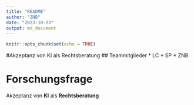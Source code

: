 ```yaml
---
title: "README"
author: "ZNB"
date: "2023-10-23"
output: md_document
---
```


```r
knitr::opts_chunk$set(echo = TRUE)
```

#Akzeptanz von KI als Rechtsberatung
## Teammitglieder
* LC
* SP
* ZNB

# Forschungsfrage
Akzeptanz von **KI** als **Rechtsberatung**